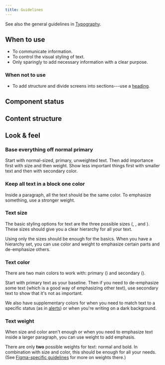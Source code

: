 ```yaml
---
title: Guidelines
---
```


<ReactExample exampleId="Text-default" />

See also the general guidelines in [Typography](/foundation/typography/).

## When to use

- To communicate information.
- To control the visual styling of text.
- Only sparingly to add necessary information with a clear purpose.

### When not to use

- To add structure and divide screens into sections---use a [heading](/components/text/heading/).

## Component status

<ComponentStatus component="Text" />

## Content structure

<FigmaFile
  file="4QJZqvBvRrLu6t9mwObCkA"
  node="210%3A0"
  alt="Size: distinguishes the importance of the text and is the primary way to create a hierarchy; type: distinguishes the purpose of the text and enables a hierarchy without sacrificing readability."
/>

## Look & feel

### Base everything off normal primary

Start with normal-sized, primary, unweighted text.
Then add importance first with size and then weight.
Show less important things first with smaller text and then with secondary color.

### Keep all text in a block one color

Inside a paragraph, all the text should be the same color.
To emphasize something, use a stronger weight.

<Guideline type="do" title="Use one color">

<FigmaFile
  file="fannvRpkOJK6uxxT33EKaa"
  node="56%3A2"
  alt="A sentence with two words in bold indicating emphasis."
/>
<FigmaFile
  file="fannvRpkOJK6uxxT33EKaa"
  node="56%3A1"
  alt="A sentence with words in green and red to indicate emphasis."
/>

</Guideline>

### Text size

The basic styling options for text are the three possible sizes
(<InlineToken value="fontSizeTextSmall" alternateName />, <InlineToken value="fontSizeTextNormal" alternateName />,
and <InlineToken value="fontSizeTextLarge" alternateName />).
These sizes should give you a clear hierarchy for all your text.

<ReactExample exampleId="Text-sizes" />

Using only the sizes should be enough for the basics.
When you have a hierarchy set,
you can use color and weight to emphasize certain parts and de-emphasize others.

### Text color

There are two main colors to work with:
primary (<InlineToken value="colorTextPrimary" alternateName />)
and secondary (<InlineToken value="colorTextSecondary" alternateName />).

<ReactExample exampleId="Text-color" />

Start with primary text as your baseline.
Then if you need to de-emphasize some text (which is a good way of emphasizing other text),
use secondary text to show that it's not as important.

We also have supplementary colors
for when you need to match text to a specific status
(as in [alerts](/components/information/alert/#alert-types))
or when you're writing on a dark background.

<ReactExample exampleId="Text-color_supplementary" />

### Text weight

When size and color aren't enough
or when you need to emphasize text inside a larger paragraph,
you can use weight to add emphasis.

There are only **two** possible weights for text: normal and bold.
In combination with size and color, this should be enough for all your needs.
(See [Figma-specific guidelines](/components/text/text/figma/) for more on weights there.)

<ReactExample exampleId="Text-weight" />
